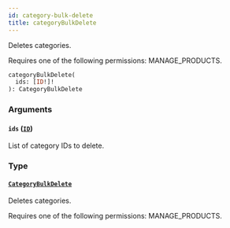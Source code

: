 ```yaml
---
id: category-bulk-delete
title: categoryBulkDelete
---
```



Deletes categories. 

Requires one of the following permissions: MANAGE_PRODUCTS.

```graphql
categoryBulkDelete(
  ids: [ID!]!
): CategoryBulkDelete
```


### Arguments

#### `ids` ([`ID`](../../../developer/api-reference/scalars/id))

List of category IDs to delete.


### Type

#### [`CategoryBulkDelete`](../../../developer/api-reference/objects/category-bulk-delete) 

Deletes categories. 

Requires one of the following permissions: MANAGE_PRODUCTS.




